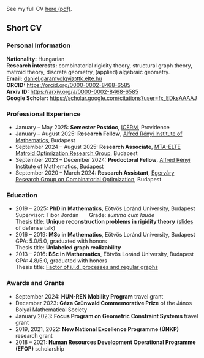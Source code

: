 ::: cv

See my full CV [here (pdf)](files/DG_cv_202502.pdf){.paper-link}.

Short CV
------

### Personal Information


**Nationality:** Hungarian\
**Research interests:** combinatorial rigidity theory, structural graph theory, matroid theory, discrete geometry, (applied)
algebraic geometry.\
**Email:** [daniel.garamvolgyi@ttk.elte.hu](mailto:daniel.garamvolgyi@ttk.elte.hu)\
**ORCID:** <https://orcid.org/0000-0002-8468-6585>\
**Arxiv ID:** <https://arxiv.org/a/0000-0002-8468-6585>\
**Google Scholar:** <https://scholar.google.com/citations?user=fx_EDksAAAAJ>\ 

::: professional

### Professional Experience

- January -- May 2025: **Semester Postdoc**, [ICERM](https://icerm.brown.edu/), Providence
- January -- August 2025:  **Research Fellow**, [Alfréd Rényi Institute of Mathematics](https://renyi.hu/en), Budapest
- September 2024 -- August 2025: **Research Associate**, [MTA-ELTE Matroid Optimization Research Group](https://berkri.web.elte.hu/memmorg/), Budapest
- September 2023 -- December 2024: **Predoctoral Fellow**, [Alfréd Rényi Institute of Mathematics](https://renyi.hu/en), Budapest
- September 2020 -- March 2024: **Research Assistant**, [Egerváry Research Group on Combinatorial Optimization](https://egres.elte.hu/), Budapest

:::

::: education

### Education

- 2019 -- 2025: **PhD in Mathematics**, Eötvös Loránd University, Budapest\
    Supervisor: Tibor Jordán &nbsp; &nbsp; &nbsp;  Grade: *summa cum laude*\
    Thesis title: **Unique reconstruction problems in rigidity theory** ([slides](/files/202412_defense.pdf){.slide-link} of defense talk)
- 2016 -- 2019: **MSc in Mathematics**, Eötvös Loránd University, Budapest\
    GPA: 5.0/5.0, graduated with honors\
    Thesis title: **Unlabeled graph realizability**
- 2013 -- 2016: **BSc in Mathematics**, Eötvös Loránd University, Budapest\
    GPA: 4.8/5.0, graduated with honors\
    Thesis title: [Factor of i.i.d. processes and regular graphs](https://web.cs.elte.hu/blobs/diplomamunkak/bsc_mat/2016/garamvolgyi_daniel.pdf){.paper-link}

:::

### Awards and Grants

<!-- - July 2024: [Research-in-Groups](https://www.icms.org.uk/funding-opportunities/research-groups-rigs) -->
- September 2024: **HUN-REN Mobility Program** travel grant
- December 2023: **Géza Grünwald Commemorative Prize** of the János Bolyai Mathematical Society
- January 2023: **Focus Program on Geometric Constraint Systems** travel grant
- 2019, 2021, 2022: **New National Excellence Programme (ÚNKP)** research grant
- 2018 – 2021: **Human Resources Development Operational Programme (EFOP)** scholarship


:::
